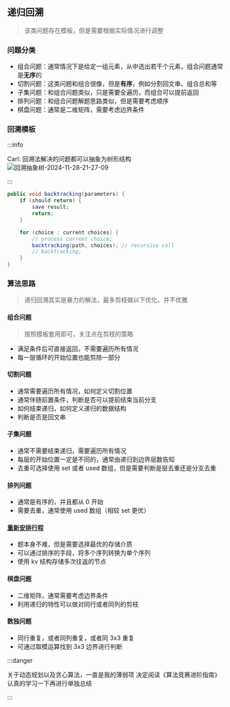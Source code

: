 
## 递归回溯

> 该类问题存在模板，但是需要根据实际情况进行调整

### 问题分类

- 组合问题：通常情况下是给定一组元素，从中选出若干个元素，组合问题通常是**无序**的
- 切割问题：这类问题和组合很像，但是**有序**，例如分割回文串、组合总和等
- 子集问题：和组合问题类似，只是需要全遍历，而组合可以提前返回
- 排列问题：和组合问题解题思路类似，但是需要考虑顺序
- 棋盘问题：通常是二维矩阵，需要考虑边界条件

### 回溯模板

:::info

<Flex vertical justifyContent="center">
  <Text style={{ alignSelf: "center" }}>
    Carl: 回溯法解决的问题都可以抽象为树形结构
  </Text>
  <img
    src="https://cdn.jsdelivr.net/gh/heliannuuthus/heliannuuthus.github.io@assets/static/img/2024-11-28/回溯抽象树-2024-11-28-21-27-09.png"
    alt="回溯抽象树-2024-11-28-21-27-09"
  />
</Flex>

:::

```java
public void backtracking(parameters) {
    if (should return) {
        save result;
        return;
    }

    for (choice : current choices) {
        // process current choice;
        backtracking(path, choices); // recursive call
        // backtracking;
    }
}
```

### 算法思路

> 递归回溯其实是暴力的解法，最多剪枝做以下优化，并不优雅

#### 组合问题

> 按照模板套用即可，关注点在剪枝的策略

- 满足条件后可直接返回，不需要遍历所有情况
- 每一层循环的开始位置也能剪除一部分

#### 切割问题

- 通常需要遍历所有情况，如何定义切割位置
- 通常伴随前置条件，判断是否可以提前结束当前分支
- 如何结束递归，如何定义递归的数据结构
- 判断是否是回文串

#### 子集问题

- 通常不需要结束递归，需要遍历所有情况
- 每层的开始位置一定是不同的，通常由递归到边界层数告知
- 去重可选择使用 set 或者 used 数组，但是需要判断是层去重还是分支去重

#### 排列问题

- 通常是有序的，并且都从 0 开始
- 需要去重，通常使用 used 数组（相较 set 更优）

#### [重新安排行程](https://leetcode.cn/problems/reconstruct-itinerary/description)

- 题本身不难，但是需要选择最优的存储介质
- 可以通过排序的手段，将多个序列转换为单个序列
- 使用 kv 结构存储多次往返的节点

#### 棋盘问题

- 二维矩阵，通常需要考虑边界条件
- 利用递归的特性可以做对同行或者同列的剪枝

#### 数独问题

- 同行重复，或者同列重复，或者同 3x3 重复
- 可通过取模运算找到 3x3 边界进行判断

:::danger

关于动态规划以及贪心算法，一直是我的薄弱项
决定阅读《算法竞赛进阶指南》认真的学习一下再进行单独总结

:::
